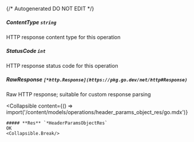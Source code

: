 {/* Autogenerated DO NOT EDIT  */}

##### **ContentType** `string`
HTTP response content type for this operation

##### **StatusCode** `int`
HTTP response status code for this operation

##### **RawResponse** `[*http.Response](https://pkg.go.dev/net/http#Response)`
Raw HTTP response; suitable for custom response parsing

<Collapsible
    content={() => import('/content/models/operations/header_params_object_res/go.mdx')}
>
    ##### **Res** `*HeaderParamsObjectRes`
    OK
    <Collapsible.Break/>
</Collapsible>

